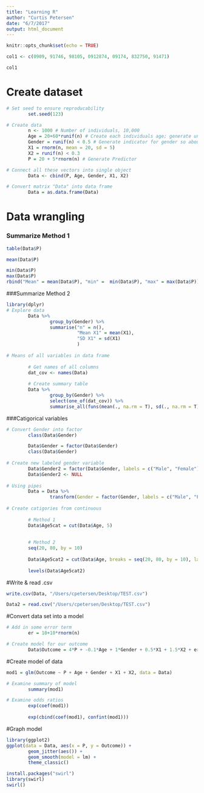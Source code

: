 ```yaml
---
title: "Learning R"
author: "Curtis Petersen"
date: "6/7/2017"
output: html_document
---
```


```r
knitr::opts_chunk$set(echo = TRUE)
```


```r
col1 <- c(0909, 91746, 98105, 0912874, 09174, 832750, 91471)

col1
```

# Create dataset
```r
# Set seed to ensure reproducability 
        set.seed(123)

# Create data
        n <- 1000 # Number of individuals, 10,000
        Age = 20+60*runif(n) # Create each individuals age; generate uniformly distributed number between 0 and 1, multiply by 60 and add 20 to get an uniformly distrubuted age range between 20 and 80
        Gender = runif(n) < 0.5 # Generate indicator for gender so about 50% of the population is female
        X1 = rnorm(n, mean = 20, sd = 5)
        X2 = runif(n) < 0.3
        P = 20 + 5*rnorm(n) # Generate Predictor

# Connect all these vectors into single object
        Data <- cbind(P, Age, Gender, X1, X2)

# Convert matrix "Data" into data frame
        Data = as.data.frame(Data)
```


# Data wrangling

### Summarize Method 1
```r
table(Data$P)

mean(Data$P)

min(Data$P)
max(Data$P)
rbind("Mean" = mean(Data$P), "min" =  min(Data$P), "max" = max(Data$P))

```


###Summarize Method 2
```r
library(dplyr)
# Explore data
        Data %>%
                group_by(Gender) %>%
                summarise("n" = n(),
                          "Mean X1" = mean(X1),
                          "SD X1" = sd(X1)
                          )
        
# Means of all variables in data frame
        
        # Get names of all columns
        dat_cov <- names(Data)
        
        # Create summary table
        Data %>%
                group_by(Gender) %>%
                select(one_of(dat_cov)) %>%
                summarise_all(funs(mean(., na.rm = T), sd(., na.rm = T)))

```

###Catigorical variables
```r
# Convert Gender into factor
        class(Data$Gender)

        Data$Gender = factor(Data$Gender)
        class(Data$Gender)
        
# Create new labeled gender variable
        Data$Gender2 = factor(Data$Gender, labels = c("Male", "Female"))
        Data$Gender2 <- NULL
        
# Using pipes
        Data = Data %>%
                transform(Gender = factor(Gender, labels = c("Male", "Female")))
        
# Create catigories from continuous
        
        # Method 1
        Data$Age5cat = cut(Data$Age, 5)
        
        
        # Method 2
        seq(20, 80, by = 10)
        
        Data$Age5cat2 = cut(Data$Age, breaks = seq(20, 80, by = 10), labels = c("20-29", "30-39", "40-49", "50-59", "60-69", "70-79"))
        
        levels(Data$Age5cat2)
```



#Write & read .csv
```r
write.csv(Data, "/Users/cpetersen/Desktop/TEST.csv")

Data2 = read.csv("/Users/cpetersen/Desktop/TEST.csv")
```


#Convert data set into a model
```r
# Add in some error term
        er = 10+10*rnorm(n)

# Create model for our outcome
        Data$Outcome = 4*P + -0.1*Age + 1*Gender + 0.5*X1 + 1.5*X2 + er

```


#Create model of data
```r
mod1 = glm(Outcome ~ P + Age + Gender + X1 + X2, data = Data)

# Examine summary of model
        summary(mod1)

# Examine odds ratios
        exp(coef(mod1))
        
        exp(cbind(coef(mod1), confint(mod1)))
```


#Graph model
```r
library(ggplot2)
ggplot(data = Data, aes(x = P, y = Outcome)) +
        geom_jitter(aes()) + 
        geom_smooth(model = lm) + 
        theme_classic()
```

```r
install.packages("swirl")
library(swirl)
swirl()
```

